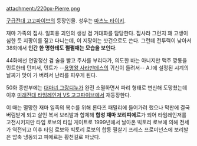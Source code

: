 attachment:/220px-Pierre.png

[[구급전대 고고파이브]]의 등장인물. 성우는 [[마츠노 타이키]].

재마 가족의 집사. 일회용 괴인의 생성 겸 거대화를 담당한다. 집사라 그런지 꽤 고생이 심한 듯 지팡이를 짚고 다니는데, 이 지팡이는 샷건으로도 쓴다. 그런데 전투력이 낮아서 38화에서 '''인간 한 명한테도 쩔쩔매는 모습을 보인다'''.

44화에선 연말정산 겸 술을 빨고 주사를 부리다가, 의도한 바는 아니지만 맥주 깡통을 민트한테 던져서, 민트가 --[[용명왕 사라만데스]]의 귀신이 들려서-- A.I에 설정된 시계의 날짜가 맛이 가 버려서 난리를 피우게 된다.

50화 종반부에는 [[대마녀 그랑디누]]가 완전 소멸하면서 파리 형태로 변신해 도망쳤는데 이후 [[미래전대 타임레인저 VS 고고파이브]]에서 재등장한다. 

이 때는 멸망한 재마 일족의 복수를 위해 론다즈 패밀리에 들어가려 했으나 막판에 결국 버림받게 되고 살인 복서 보리발과 합체해 '''합성 재마 보리피에르'''가 되어 타임레인저를 고전시키지만 타임 로보의 타임 게이트로 1999년에서 날아온 빅토리 로보에 의해 전세가 역전되고 이후 타임 로보와 빅토리 로보의 합동 필살기 프레스 프로미넌스에 보리발은 압축 냉동되고 피에르는 황천길로 떠났다.

